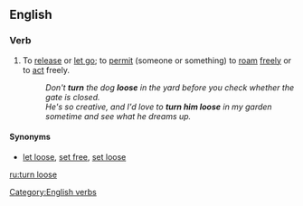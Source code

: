 ==English==

===Verb===
{{en-verb|head=[[to]] [[turn]] [[loose]]|turns loose|turning loose|turned loose}}

# {{transitive|idiomatic}} To [[release]] or [[let go]]; to [[permit]] (someone or something) to [[roam]] [[freely]] or to [[act]] freely.
#: ''Don't '''turn''' the dog '''loose''' in the yard before you check whether the gate is closed.''
#: ''He's so creative, and I'd love to '''turn him loose''' in my garden sometime and see what he dreams up.''

====Synonyms====
* [[let loose]], [[set free]], [[set loose]]

[[Category:English verbs]]

[[ru:turn loose]]